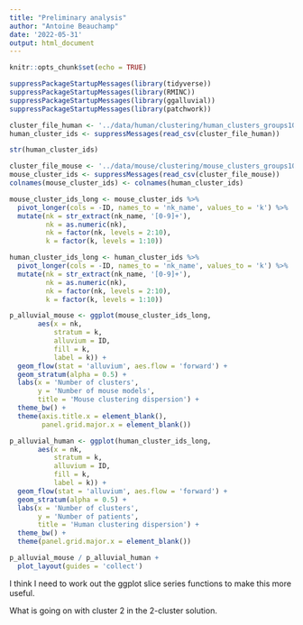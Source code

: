 ```yaml
---
title: "Preliminary analysis"
author: "Antoine Beauchamp"
date: '2022-05-31'
output: html_document
---
```


```r
knitr::opts_chunk$set(echo = TRUE)
```

```r
suppressPackageStartupMessages(library(tidyverse))
suppressPackageStartupMessages(library(RMINC))
suppressPackageStartupMessages(library(ggalluvial))
suppressPackageStartupMessages(library(patchwork))
```

```r
cluster_file_human <- '../data/human/clustering/human_clusters_groups10_3.0mm.csv'
human_cluster_ids <- suppressMessages(read_csv(cluster_file_human))
```

```r
str(human_cluster_ids)
```

```r
cluster_file_mouse <- '../data/mouse/clustering/mouse_clusters_groups10_200um.csv'
mouse_cluster_ids <- suppressMessages(read_csv(cluster_file_mouse))
colnames(mouse_cluster_ids) <- colnames(human_cluster_ids)
```

```r
mouse_cluster_ids_long <- mouse_cluster_ids %>% 
  pivot_longer(cols = -ID, names_to = 'nk_name', values_to = 'k') %>% 
  mutate(nk = str_extract(nk_name, '[0-9]+'),
         nk = as.numeric(nk),
         nk = factor(nk, levels = 2:10),
         k = factor(k, levels = 1:10))

human_cluster_ids_long <- human_cluster_ids %>% 
  pivot_longer(cols = -ID, names_to = 'nk_name', values_to = 'k') %>% 
  mutate(nk = str_extract(nk_name, '[0-9]+'),
         nk = as.numeric(nk),
         nk = factor(nk, levels = 2:10),
         k = factor(k, levels = 1:10))
```

```r
p_alluvial_mouse <- ggplot(mouse_cluster_ids_long,
       aes(x = nk,
           stratum = k,
           alluvium = ID,
           fill = k,
           label = k)) +
  geom_flow(stat = 'alluvium', aes.flow = 'forward') +
  geom_stratum(alpha = 0.5) +
  labs(x = 'Number of clusters',
       y = 'Number of mouse models',
       title = 'Mouse clustering dispersion') + 
  theme_bw() + 
  theme(axis.title.x = element_blank(),
        panel.grid.major.x = element_blank())

p_alluvial_human <- ggplot(human_cluster_ids_long,
       aes(x = nk,
           stratum = k,
           alluvium = ID,
           fill = k,
           label = k)) +
  geom_flow(stat = 'alluvium', aes.flow = 'forward') +
  geom_stratum(alpha = 0.5) +
  labs(x = 'Number of clusters',
       y = 'Number of patients',
       title = 'Human clustering dispersion') + 
  theme_bw() + 
  theme(panel.grid.major.x = element_blank())

p_alluvial_mouse / p_alluvial_human + 
  plot_layout(guides = 'collect')
```

I think I need to work out the ggplot slice series functions to make this more useful. 

What is going on with cluster 2 in the 2-cluster solution. 
